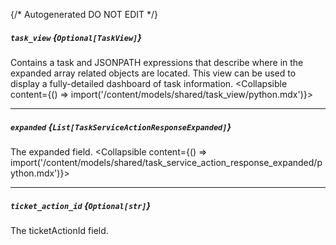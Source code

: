 {/* Autogenerated DO NOT EDIT  */}

##### `task_view` *{`Optional[TaskView]`}*
Contains a task and JSONPATH expressions that describe where in the expanded array related objects are located. This view can be used to display a fully\-detailed dashboard of task information.
<Collapsible content={() => import('/content/models/shared/task_view/python.mdx')}>
</Collapsible>

---
##### `expanded` *{`List[TaskServiceActionResponseExpanded]`}*
The expanded field.
<Collapsible content={() => import('/content/models/shared/task_service_action_response_expanded/python.mdx')}>
</Collapsible>

---
##### `ticket_action_id` *{`Optional[str]`}*
The ticketActionId field.

